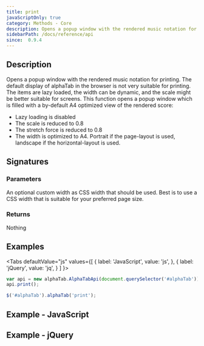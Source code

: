 ```yaml
---
title: print
javaScriptOnly: true
category: Methods - Core
description: Opens a popup window with the rendered music notation for printing.
sidebarPath: /docs/reference/api
since:  0.9.4
---
```



## Description
Opens a popup window with the rendered music notation for printing. The default display of alphaTab in the browser is not very 
suitable for printing. The items are lazy loaded, the width can be dynamic, and the scale might be better suitable for screens.
This function opens a popup window which is filled with a by-default A4 optimized view of the rendered score: 

* Lazy loading is disabled
* The scale is reduced to 0.8
* The stretch force is reduced to 0.8
* The width is optimized to A4. Portrait if the page-layout is used, landscape if the horizontal-layout is used.

## Signatures

<TypeTable>
    <TypeRow type="js" name="function print()" />
    <TypeRow type="js" name="function print(width)" />
    <TypeRow type="jquery" name="alphaTab('print')" />
    <TypeRow type="jquery" name="alphaTab('print', width)" />
</TypeTable>

### Parameters

<ParameterTable>
    <ParameterRow platform="js-jquery" name="width" type="string">
        An optional custom width as CSS width that should be used. Best is to use a CSS width that is suitable for your preferred page size.
    </ParameterRow>
</ParameterTable>

### Returns
Nothing

## Examples

<Tabs
  defaultValue="js"
  values={[
    { label: 'JavaScript', value: 'js', },
    { label: 'jQuery', value: 'jq', }
  ]
}>
<TabItem value="js">

```js
var api = new alphaTab.AlphaTabApi(document.querySelector('#alphaTab'));
api.print();
```

</TabItem>
<TabItem value="jq">

```js
$('#alphaTab').alphaTab('print');
```

</TabItem>
</Tabs>

## Example - JavaScript


## Example - jQuery
